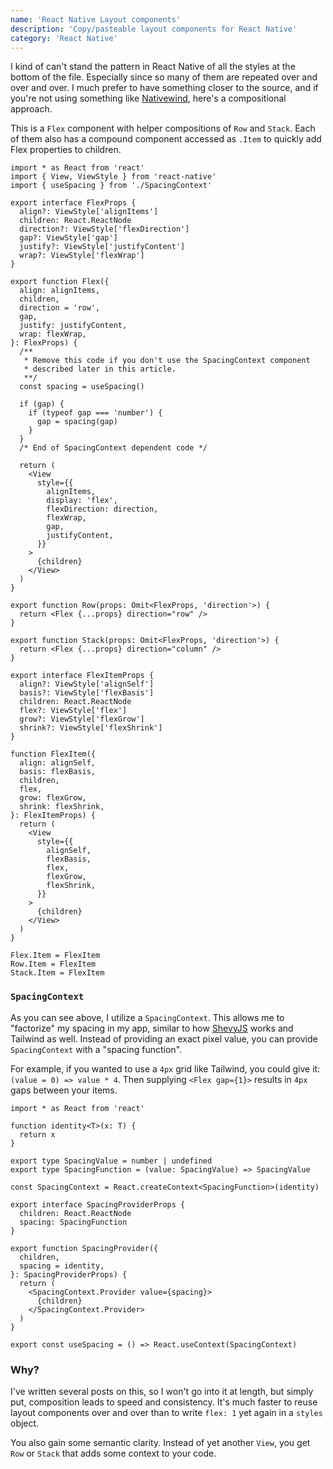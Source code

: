 ```yaml
---
name: 'React Native Layout components'
description: 'Copy/pasteable layout components for React Native'
category: 'React Native'
---
```


I kind of can't stand the pattern in React Native of all the styles at the bottom of the file. Especially since so many of them are repeated over and over and over. I much prefer to have something closer to the source, and if you're not using something like [Nativewind](https://nativewind.dev), here's a compositional approach.

This is a `Flex` component with helper compositions of `Row` and `Stack`. Each of them also has a compound component accessed as `.Item` to quickly add Flex properties to children.

```tsx
import * as React from 'react'
import { View, ViewStyle } from 'react-native'
import { useSpacing } from './SpacingContext'

export interface FlexProps {
  align?: ViewStyle['alignItems']
  children: React.ReactNode
  direction?: ViewStyle['flexDirection']
  gap?: ViewStyle['gap']
  justify?: ViewStyle['justifyContent']
  wrap?: ViewStyle['flexWrap']
}

export function Flex({
  align: alignItems,
  children,
  direction = 'row',
  gap,
  justify: justifyContent,
  wrap: flexWrap,
}: FlexProps) {
  /**
   * Remove this code if you don't use the SpacingContext component
   * described later in this article.
   **/
  const spacing = useSpacing()

  if (gap) {
    if (typeof gap === 'number') {
      gap = spacing(gap)
    }
  }
  /* End of SpacingContext dependent code */

  return (
    <View
      style={{
        alignItems,
        display: 'flex',
        flexDirection: direction,
        flexWrap,
        gap,
        justifyContent,
      }}
    >
      {children}
    </View>
  )
}

export function Row(props: Omit<FlexProps, 'direction'>) {
  return <Flex {...props} direction="row" />
}

export function Stack(props: Omit<FlexProps, 'direction'>) {
  return <Flex {...props} direction="column" />
}

export interface FlexItemProps {
  align?: ViewStyle['alignSelf']
  basis?: ViewStyle['flexBasis']
  children: React.ReactNode
  flex?: ViewStyle['flex']
  grow?: ViewStyle['flexGrow']
  shrink?: ViewStyle['flexShrink']
}

function FlexItem({
  align: alignSelf,
  basis: flexBasis,
  children,
  flex,
  grow: flexGrow,
  shrink: flexShrink,
}: FlexItemProps) {
  return (
    <View
      style={{
        alignSelf,
        flexBasis,
        flex,
        flexGrow,
        flexShrink,
      }}
    >
      {children}
    </View>
  )
}

Flex.Item = FlexItem
Row.Item = FlexItem
Stack.Item = FlexItem
```

### `SpacingContext`

As you can see above, I utilize a `SpacingContext`. This allows me to "factorize" my spacing in my app, similar to how [ShevyJS](/shevyjs) works and Tailwind as well. Instead of providing an exact pixel value, you can provide `SpacingContext` with a "spacing function".

For example, if you wanted to use a `4px` grid like Tailwind, you could give it: `(value = 0) => value * 4`. Then supplying `<Flex gap={1}>` results in `4px` gaps between your items.

```tsx
import * as React from 'react'

function identity<T>(x: T) {
  return x
}

export type SpacingValue = number | undefined
export type SpacingFunction = (value: SpacingValue) => SpacingValue

const SpacingContext = React.createContext<SpacingFunction>(identity)

export interface SpacingProviderProps {
  children: React.ReactNode
  spacing: SpacingFunction
}

export function SpacingProvider({
  children,
  spacing = identity,
}: SpacingProviderProps) {
  return (
    <SpacingContext.Provider value={spacing}>
      {children}
    </SpacingContext.Provider>
  )
}

export const useSpacing = () => React.useContext(SpacingContext)
```

### Why?

I've written several posts on this, so I won't go into it at length, but simply put, composition leads to speed and consistency. It's much faster to reuse layout components over and over than to write `flex: 1` yet again in a `styles` object.

You also gain some semantic clarity. Instead of yet another `View`, you get `Row` or `Stack` that adds some context to your code.
